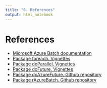 ```yaml
---
title: "6. References"
output: html_notebook
---
```


# References

- [Microsoft Azure Batch documentation](https://docs.microsoft.com/en-us/azure/batch/batch-technical-overview)
- [Package foreach. Vignettes](https://cran.r-project.org/web/packages/foreach/vignettes/foreach.html)
- [Package doParallel. Vignettes](https://cran.r-project.org/web/packages/doParallel/vignettes/gettingstartedParallel.pdf)
- [Package doFuture. Vignettes](https://cran.r-project.org/web/packages/doFuture/vignettes/doFuture.html)
- [Package doAzureFuture. Github repository](https://github.com/Azure/doAzureParallel)
- [Package rAzureBatch. Github repository](https://github.com/Azure/rAzureBatch/tree/master/R)
